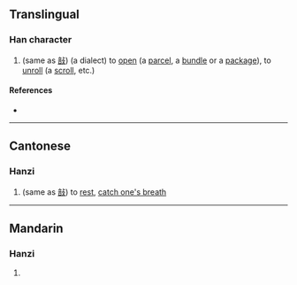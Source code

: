 {{character info}}
==Translingual==

===Han character===
{{Han char|rn=66|rad=攴|as=08|sn=12|four=08640|canj=YROK|ids=⿰咅攵}}

# (same as [[㪗]]) (a dialect) to [[open]] (a [[parcel]], a [[bundle]] or a [[package]]), to [[unroll]] (a [[scroll]], etc.)

====References====
* {{Han ref|kx=0473.171|dj=0826.110|hdz=21465.070|uh=6568|ud=25960|bh=D977|bd=55671}}

----

==Cantonese==

===Hanzi===
{{yue-hanzi|jyut=[[tau2]]|y=tau2}}

# (same as [[㪗]]) to [[rest]], [[catch one's breath]]

----

==Mandarin==

===Hanzi===
{{cmn-hanzi|pin=[[tǒu]] ([[tou3]])|wg=t'ou<sup>3</sup>}}

# {{rfdef|cmn|sort=攴08}}